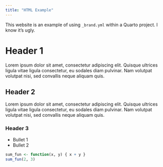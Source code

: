 ```yaml
---
title: "HTML Example"
---
```


This website is an example of using `_brand.yml` within a Quarto project. I know it's ugly.

# Header 1

Lorem ipsum dolor sit amet, consectetur adipiscing elit. Quisque ultrices ligula vitae ligula consectetur, eu sodales diam pulvinar. Nam volutpat volutpat nisi, sed convallis neque aliquam quis. 

## Header 2

Lorem ipsum dolor sit amet, consectetur adipiscing elit. Quisque ultrices ligula vitae ligula consectetur, eu sodales diam pulvinar. Nam volutpat volutpat nisi, sed convallis neque aliquam quis. 

### Header 3

* Bullet 1
* Bullet 2

```r
sum_fun <- function(x, y) { x + y }
sum_fun(2, 3)
```